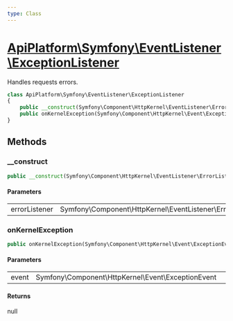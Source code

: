 ```yaml
---
type: Class
---
```


# [ApiPlatform\Symfony\EventListener\ExceptionListener](/docs/vmain/reference/Symfony/EventListener/ExceptionListener)

Handles requests errors.


```php
class ApiPlatform\Symfony\EventListener\ExceptionListener
{
    public __construct(Symfony\Component\HttpKernel\EventListener\ErrorListener $errorListener)
    public onKernelException(Symfony\Component\HttpKernel\Event\ExceptionEvent $event): null
}
```
## Methods

### __construct



```php
public __construct(Symfony\Component\HttpKernel\EventListener\ErrorListener $errorListener)
```

#### Parameters

<table><tbody>
<tr><td>errorListener</td><td>Symfony\Component\HttpKernel\EventListener\ErrorListener</td><td></td></tr>
</tbody>
</table>

### onKernelException



```php
public onKernelException(Symfony\Component\HttpKernel\Event\ExceptionEvent $event): null
```

#### Parameters

<table><tbody>
<tr><td>event</td><td>Symfony\Component\HttpKernel\Event\ExceptionEvent</td><td></td></tr>
</tbody>
</table>

#### Returns

null
